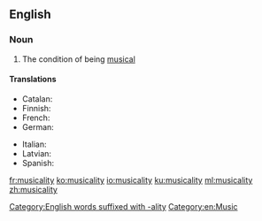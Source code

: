 ==English==

===Noun===
{{en-noun|-}}

# The condition of being [[musical]]

====Translations====
{{trans-top|condition of being musical}}
* Catalan: {{t+|ca|musicalitat|f}}
* Finnish: {{t|fi|musikaalisuus}}
* French: {{t+|fr|musicalité}}
* German: {{t|de|Musicalität}}
{{trans-mid}}
* Italian: {{t|it|musicalità|f}}
* Latvian: {{t|lv|muzikalitāte}}
* Spanish: {{t+|es|musicalidad|f}}
{{trans-bottom}}

[[Category:English words suffixed with -ality]]
[[Category:en:Music]]

[[fr:musicality]]
[[ko:musicality]]
[[io:musicality]]
[[ku:musicality]]
[[ml:musicality]]
[[zh:musicality]]